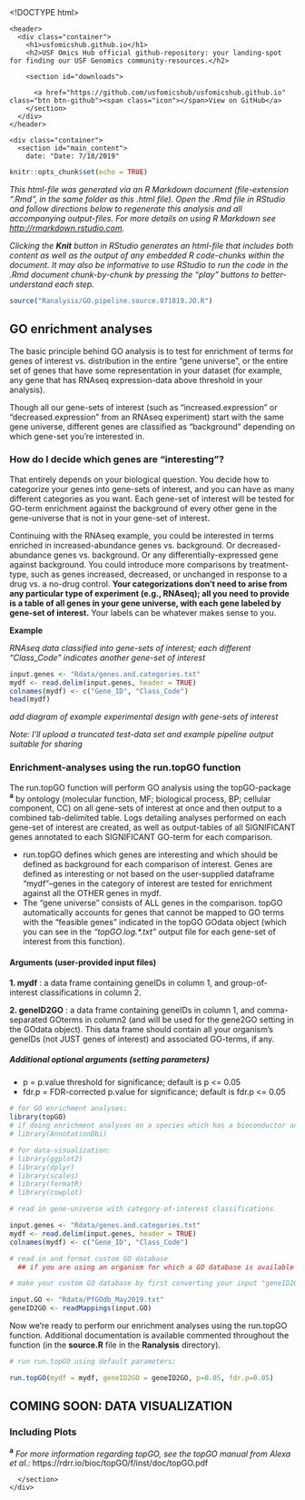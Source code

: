 <!DOCTYPE html>
<html lang="en-US">
  <head>
    <meta charset='utf-8'>
    <meta http-equiv="X-UA-Compatible" content="IE=edge">
    <meta name="viewport" content="width=device-width, initial-scale=1">
    <link rel="stylesheet" href="/assets/css/style.css?v=3b1ea14f0e4b9602ac90929571ec4593591de56a">

<!-- Begin Jekyll SEO tag v2.6.1 -->
<title>Gene functional-enrichment using JO&#39;s GO-analysis pipeline | USF Omics Hub</title>
<meta name="generator" content="Jekyll v3.8.5" />
<meta property="og:title" content="Gene functional-enrichment using JO&#39;s GO-analysis pipeline" />
<meta name="author" content="Author: J. Oberstaller" />
<meta property="og:locale" content="en_US" />
<meta name="description" content="USF Omics Hub official github-repository: your landing-spot for finding our USF Genomics community-resources." />
<meta property="og:description" content="USF Omics Hub official github-repository: your landing-spot for finding our USF Genomics community-resources." />
<link rel="canonical" href="http://localhost:4000/code/GO_analysis/R/JO.GO.pipeline.example.Rmd" />
<meta property="og:url" content="http://localhost:4000/code/GO_analysis/R/JO.GO.pipeline.example.Rmd" />
<meta property="og:site_name" content="USF Omics Hub" />
<script type="application/ld+json">
{"author":{"@type":"Person","name":"Author: J. Oberstaller"},"headline":"Gene functional-enrichment using JO&#39;s GO-analysis pipeline","description":"USF Omics Hub official github-repository: your landing-spot for finding our USF Genomics community-resources.","@type":"WebPage","url":"http://localhost:4000/code/GO_analysis/R/JO.GO.pipeline.example.Rmd","@context":"https://schema.org"}</script>
<!-- End Jekyll SEO tag -->

  </head>

  <body>

    <header>
      <div class="container">
        <h1>usfomicshub.github.io</h1>
        <h2>USF Omics Hub official github-repository: your landing-spot for finding our USF Genomics community-resources.</h2>

        <section id="downloads">
          
          <a href="https://github.com/usfomicshub/usfomicshub.github.io" class="btn btn-github"><span class="icon"></span>View on GitHub</a>
        </section>
      </div>
    </header>

    <div class="container">
      <section id="main_content">
        date: "Date: 7/18/2019"

```r
knitr::opts_chunk$set(echo = TRUE)
```
*This html-file was generated via an R Markdown document (file-extension ".Rmd", in the same folder as this .html file). Open the .Rmd file in RStudio and follow directions below to regenerate this analysis and all accompanying output-files. For more details on using R Markdown see <http://rmarkdown.rstudio.com>.*

*Clicking the **Knit** button in RStudio generates an html-file that includes both content as well as the output of any embedded R code-chunks within the document. It may also be informative to use RStudio to run the code in the .Rmd document chunk-by-chunk by pressing the "play" buttons to better-understand each step.*
```r
source("Ranalysis/GO.pipeline.source.071819.JO.R")
```
## GO enrichment analyses ##

The basic principle behind GO analysis is to test for enrichment of terms for genes of interest vs. distribution in the entire "gene universe", or the entire set of genes that have some representation in your dataset (for example, any gene that has RNAseq expression-data above threshold in your analysis).

Though all our gene-sets of interest (such as "increased.expression" or "decreased.expression" from an RNAseq experiment) start with the same gene universe, different genes are classified as "background" depending on which gene-set you're interested in.


### How do I decide which genes are "interesting"? ###

That entirely depends on your biological question. You decide how to categorize your genes into gene-sets of interest, and you can have as many different categories as you want. Each gene-set of interest will be tested for GO-term enrichment against the background of every other gene in the gene-universe that is not in your gene-set of interest.

Continuing with the RNAseq example, you could be interested in terms enriched in increased-abundance genes vs. background. Or decreased-abundance genes vs. background. Or any differentially-expressed gene against background. You could introduce more comparisons by treatment-type, such as genes increased, decreased, or unchanged in response to a drug vs. a no-drug control. **Your categorizations don't need to arise from any particular type of experiment (e.g., RNAseq); all you need to provide is a table of all genes in your gene universe, with each gene labeled by gene-set of interest.** Your labels can be whatever makes sense to you.

**Example**

*RNAseq data classified into gene-sets of interest; each different "Class_Code" indicates another gene-set of interest*

```r
input.genes <- "Rdata/genes.and.categories.txt"
mydf <- read.delim(input.genes, header = TRUE)
colnames(mydf) <- c("Gene_ID", "Class_Code")
head(mydf)

```

*add diagram of example experimental design with gene-sets of interest*

*Note: I'll upload a truncated test-data set and example pipeline output suitable for sharing*

### Enrichment-analyses using the run.topGO function ###

The run.topGO function will perform GO analysis using the topGO-package **^a^** by ontology (molecular function, MF; biological process, BP; cellular component, CC) on all gene-sets of interest at once and then output to a combined tab-delimited table. Logs detailing analyses performed on each gene-set of interest are created, as well as output-tables of all SIGNIFICANT genes annotated to each SIGNIFICANT GO-term for each comparison.

  + run.topGO defines which genes are interesting and which should be defined as background for each comparison of interest. Genes are defined as interesting or not based on the user-supplied dataframe "mydf"--genes in the category of interest are tested for enrichment against all the OTHER genes in mydf.
  + The "gene universe" consists of ALL genes in the comparison. topGO automatically accounts for genes that cannot be mapped to GO terms with the "feasible genes" indicated in the topGO GOdata object (which you can see in the *"topGO.log.\*.txt"* output file for each gene-set of interest from this function).

#### Arguments (user-provided input files) ####

  **1. mydf** : a data frame containing geneIDs in column 1, and group-of-interest classifications in column 2.
  
  **2. geneID2GO** : a data frame containing geneIDs in column 1, and comma-separated GOterms in column2 (and will be used for the gene2GO setting in the GOdata object). This data frame should contain all your organism's geneIDs (not JUST genes of interest) and associated GO-terms, if any.

##### Additional optional arguments (setting parameters) #####

  + p = p.value threshold for significance; default is p <= 0.05
  + fdr.p = FDR-corrected p.value for significance; default is fdr.p <= 0.05


```r
# for GO enrichment analyses:
library(topGO)
# if doing enrichment analyses on a species which has a bioconductor annotation package (such as mouse or human), also load AnnotationDbi:
# library(AnnotationDbi)

# for data-visualization:
# library(ggplot2)
# library(dplyr)
# library(scales)
# library(formatR)
# library(cowplot)
```

```r
# read in gene-universe with category-of-interest classifications

input.genes <- "Rdata/genes.and.categories.txt"
mydf <- read.delim(input.genes, header = TRUE)
colnames(mydf) <- c("Gene_ID", "Class_Code")
```

```r
# read in and format custom GO database
  ## if you are using an organism for which a GO database is available through the AnnotationDbi package, you will follow a slightly different (and easier) procedure, which I'll detail in another example later.

# make your custom GO database by first converting your input "geneID2GO" dataframe into the correct format (a named character-vector: each vector named by geneID, with GO terms as each element) using the readMappings function from topGO:

input.GO <- "Rdata/PfGOdb_May2019.txt"
geneID2GO <- readMappings(input.GO)
```

Now we're ready to perform our enrichment analyses using the run.topGO function. Additional documentation is available commented throughout the function (in the **source.R** file in the **Ranalysis** directory).

```r
# run run.topGO using default parameters:

run.topGO(mydf = mydf, geneID2GO = geneID2GO, p=0.05, fdr.p=0.05)

```


## COMING SOON: DATA VISUALIZATION ##


### Including Plots



**^a^** *For more information regarding topGO, see the topGO manual from Alexa et al.:* https://rdrr.io/bioc/topGO/f/inst/doc/topGO.pdf

      </section>
    </div>

    
  </body>
</html>
